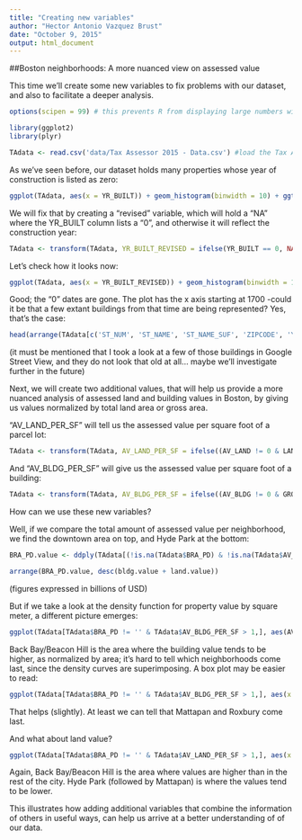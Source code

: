 ```yaml
---
title: "Creating new variables"
author: "Hector Antonio Vazquez Brust"
date: "October 9, 2015"
output: html_document
---
```


##Boston neighborhoods: A more nuanced view on assessed value


This time we'll create some new variables to fix problems with our dataset, and also to facilitate a deeper analysis.


```r
options(scipen = 99) # this prevents R from displaying large numbers with scientific notation

library(ggplot2)
library(plyr)

TAdata <- read.csv('data/Tax Assessor 2015 - Data.csv') #load the Tax Assesor dataset

```



As we've seen before, our dataset holds many properties whose year of construction is listed as zero:

```r
ggplot(TAdata, aes(x = YR_BUILT)) + geom_histogram(binwidth = 10) + ggtitle("Boston: building construction dates") + labs(x="Year",y="Count")

```


We will fix that by creating a "revised" variable, which will hold a "NA" where the YR_BUILT column lists a "0", and otherwise it will reflect the construction year: 

```r
TAdata <- transform(TAdata, YR_BUILT_REVISED = ifelse(YR_BUILT == 0, NA, YR_BUILT))
```

Let's check how it looks now:

```r
ggplot(TAdata, aes(x = YR_BUILT_REVISED)) + geom_histogram(binwidth = 10) + ggtitle("Boston: building construction dates") + labs(x="Year",y="Count")


```

Good; the "0" dates are gone. The plot has the x axis starting at 1700 -could it be that a few extant buildings from that time are being represented? Yes, that's the case:

```r
head(arrange(TAdata[c('ST_NUM', 'ST_NAME', 'ST_NAME_SUF', 'ZIPCODE', 'YR_BUILT_REVISED')], YR_BUILT_REVISED))

```
(it must be mentioned that I took a look at a few of those buildings in Google Street View, and they do not look that old at all... maybe we'll investigate further in the future)



Next, we will create two additional values, that will help us provide a more nuanced analysis of assessed land and building values in Boston, by giving us values normalized by total land area or gross area.

"AV_LAND_PER_SF" will tell us the assessed value per square foot of a parcel lot:

```r
TAdata <- transform(TAdata, AV_LAND_PER_SF = ifelse((AV_LAND != 0 & LAND_SF != 0), AV_LAND / LAND_SF, NA))


```

And "AV_BLDG_PER_SF" will give us the assessed value per square foot of a building:

```r
TAdata <- transform(TAdata, AV_BLDG_PER_SF = ifelse((AV_BLDG != 0 & GROSS_AREA != 0), AV_BLDG / GROSS_AREA, NA))
```


How can we use these new variables? 

Well, if we compare the total amount of assessed value per neighborhood, we find the downtown area on top, and Hyde Park at the bottom:

```r
BRA_PD.value <- ddply(TAdata[(!is.na(TAdata$BRA_PD) & !is.na(TAdata$AV_BLDG)), ], .(BRA_PD), summarise, bldg.value = sum(as.numeric(AV_BLDG)/1000000000), land.value = sum(as.numeric(AV_LAND)/1000000000))

arrange(BRA_PD.value, desc(bldg.value + land.value))
```
(figures expressed in billions of USD)


But if we take a look at the density function for property value by square meter, a different picture emerges:

```r
ggplot(TAdata[TAdata$BRA_PD != '' & TAdata$AV_BLDG_PER_SF > 1,], aes(AV_BLDG_PER_SF, fill = BRA_PD)) + geom_density(alpha = 0.3)  + xlim(1,1200) + scale_fill_brewer(name="Neighborhood", palette="Paired") + guides(fill=guide_legend(ncol=4)) + theme(legend.title=element_blank(), legend.direction ="vertical",legend.position = "bottom") + ggtitle("Boston: building assessed value by neighborhood") + labs(x="Neighborhood",y="Building value per sqf")

```

Back Bay/Beacon Hill is the area where the building value tends to be higher, as normalized by area; it's hard to tell which neighborhoods come last, since the density curves are superimposing. A box plot may be easier to read:

```r
ggplot(TAdata[TAdata$BRA_PD != '' & TAdata$AV_BLDG_PER_SF > 1,], aes(x = BRA_PD, y = AV_BLDG_PER_SF, fill = BRA_PD)) + geom_boxplot() + scale_y_log10() + guides(fill=guide_legend(ncol=4)) + theme(legend.title=element_blank(), axis.ticks.x = element_blank(), axis.text.x = element_blank(), legend.direction ="vertical",legend.position = "bottom") + ggtitle("Boston: building assessed value by neighborhood") + labs(x="Neighborhood",y="Building value per sqf")
```

That helps (slightly). At least we can tell that Mattapan and Roxbury come last.


And what about land value?

```r

ggplot(TAdata[TAdata$BRA_PD != '' & TAdata$AV_LAND_PER_SF > 1,], aes(x = BRA_PD, y = AV_LAND_PER_SF, fill = BRA_PD)) + geom_boxplot() + scale_y_log10() + guides(fill=guide_legend(ncol=4)) + theme(legend.title=element_blank(), axis.ticks.x = element_blank(), axis.text.x = element_blank(), legend.direction ="vertical",legend.position = "bottom") + ggtitle("Boston: land assessed value by neighborhood") + labs(x="Neighborhood",y="Land value per sqf")
```

Again, Back Bay/Beacon Hill is the area where values are higher than in the rest of the city. Hyde Park (followed by Mattapan) is where the values tend to be lower.


This illustrates how adding additional variables that combine the information of others in useful ways, can help us arrive at a better understanding of of our data.

